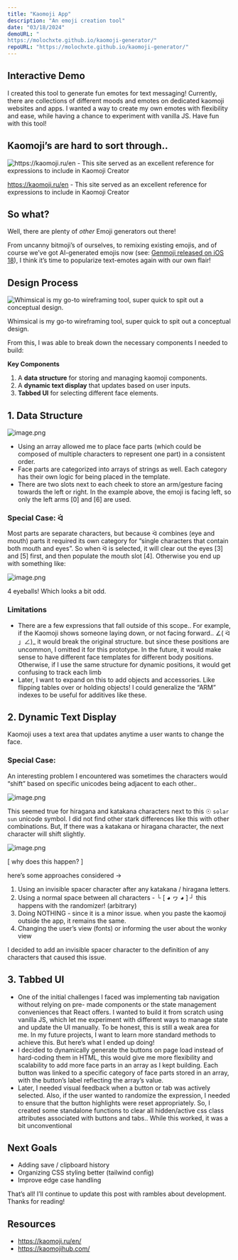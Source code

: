 ```yaml
---
title: "Kaomoji App"
description: "An emoji creation tool"
date: "03/18/2024"
demoURL: "
https://molochxte.github.io/kaomoji-generator/"
repoURL: "https://molochxte.github.io/kaomoji-generator/"
---
```


## Interactive Demo
I created this tool to generate fun emotes for text messaging! Currently, there are collections of different moods and emotes on dedicated kaomoji websites and apps. I wanted a way to create my own emotes with flexibility and ease, while having a chance to experiment with vanilla JS. Have fun with this tool!  



## Kaomoji’s are hard to sort through..

![https://kaomoji.ru/en - This site served as an excellent reference for expressions to include in Kaomoji Creator](https://prod-files-secure.s3.us-west-2.amazonaws.com/e26c6993-f13d-46ac-b40d-8e5a18f23a2d/098d8df8-31fd-4114-9d0c-855e17fcb74d/KaomojiSiteReference.gif)

https://kaomoji.ru/en - This site served as an excellent reference for expressions to include in Kaomoji Creator

## So what?

Well, there are plenty of *other* Emoji generators out there!

From uncanny bitmoji’s of ourselves, to remixing existing emojis, and of course we’ve got AI-generated emojis now (see: [Genmoji released on iOS 18](https://emojipedia.org/genmoji)), I think it’s time to popularize text-emotes again with our own flair! 

## Design Process

![Whimsical is my go-to wireframing tool, super quick to spit out a conceptual design.](https://prod-files-secure.s3.us-west-2.amazonaws.com/e26c6993-f13d-46ac-b40d-8e5a18f23a2d/17a51a61-bf91-4f1e-a9bf-57f21f7b2f64/image.png)

Whimsical is my go-to wireframing tool, super quick to spit out a conceptual design.

From this, I was able to break down the necessary components I needed to build:

 **Key Components**

1. A **data structure** for storing and managing kaomoji components.
2. A **dynamic text display** that updates based on user inputs.
3. **Tabbed UI** for selecting different face elements.

## 1. Data Structure

![image.png](https://prod-files-secure.s3.us-west-2.amazonaws.com/e26c6993-f13d-46ac-b40d-8e5a18f23a2d/72880c4c-2a4f-41f4-84c2-2b84a9224455/image.png)

- Using an array allowed me to place face parts (which could be composed of multiple characters to represent one part) in a consistent order.
- Face parts are categorized into arrays of strings as well. Each category has their own logic for being placed in the template.
- There are two slots next to each cheek to store an arm/gesture facing towards the left or right. In the example above, the emoji is facing left, so only the left arms [0] and [6] are used.

### **Special Case:** ᐛ

Most parts are separate characters, but because ᐛ combines (eye and mouth) parts it required its own category for “single characters that contain both mouth and eyes”. So when ᐛ is selected, it will clear out the eyes [3] and [5] first, and then populate the mouth slot [4]. Otherwise you end up with something like:

![image.png](https://prod-files-secure.s3.us-west-2.amazonaws.com/e26c6993-f13d-46ac-b40d-8e5a18f23a2d/346eed47-917f-4a3e-bce5-dac392e304e6/image.png)

4 eyeballs! Which looks a bit odd. 

### **Limitations**

- There are a few expressions that fall outside of this scope.. For example, if the Kaomoji shows someone laying down, or not facing forward.. ∠( ᐛ 」∠)_  it would break the original structure. but since these positions are uncommon, I omitted it for this prototype. In the future, it would make sense to have different face templates for different body positions. Otherwise, if I use the same structure for dynamic positions, it would get confusing to track each limb
- Later, I want to expand on this to add objects and accessories. Like flipping tables over or holding objects! I could generalize the “ARM” indexes to be useful for additives like these.

 

## 2. Dynamic Text Display

Kaomoji uses a text area that updates anytime a user wants to change the face.

### Special Case:

An interesting problem I encountered was sometimes the characters would “shift” based on specific unicodes being adjacent to each other.. 

![image.png](https://prod-files-secure.s3.us-west-2.amazonaws.com/e26c6993-f13d-46ac-b40d-8e5a18f23a2d/d5f6e3ba-3221-4a13-85fc-13fea8b60cf5/image.png)

This seemed true for hiragana and katakana characters next to this ☉ `solar sun` unicode symbol. I did not find other stark differences like this with other combinations. But, If there was a katakana or hiragana character, the next character will shift slightly. 

![image.png](https://prod-files-secure.s3.us-west-2.amazonaws.com/e26c6993-f13d-46ac-b40d-8e5a18f23a2d/3a260356-5f17-467e-be8c-6297106a406e/image.png)

[ why does this happen? ]

here’s some approaches considered → 

1. Using an invisible spacer character after any katakana / hiragana letters. 
2. Using a normal space between all characters - └ [  ◕ ヮ ◕  ] ┘ this happens with the randomizer! (arbitrary)
3. Doing NOTHING - since it is a minor issue. when you paste the kaomoji outside the app, it remains the same. 
4. Changing the user’s view (fonts) or informing the user about the wonky view 

I decided to add an invisible spacer character to the definition of any characters that caused this issue. 

## 3. Tabbed UI

- One of the initial challenges I faced was implementing tab navigation without relying on pre- made components or the state management conveniences that React offers. I wanted to build it from scratch using vanilla JS, which let me experiment with different ways to manage state and update the UI manually. To be honest, this is still a weak area for me. In my future projects, I want to learn more standard methods to achieve this. But here’s what I ended up doing!
- I decided to dynamically generate the buttons on page load instead of hard-coding them in HTML, this would give me more flexibility and scalability to add more face parts in an array as I kept building. Each button was linked to a specific category of face parts stored in an array, with the button’s label reflecting the array’s value.
- Later, I needed visual feedback when a button or tab was actively selected. Also, if the user wanted to randomize the expression, I needed to ensure that the button highlights were reset appropriately. So, I created some standalone functions to clear all hidden/active css class attributes associated with buttons and tabs.. While this worked, it was a bit unconventional

## Next Goals

- Adding save / clipboard history
- Organizing CSS styling better (tailwind config)
- Improve edge case handling

That’s all! I’ll continue to update this post with rambles about development. Thanks for reading! 

## Resources

- https://kaomoji.ru/en/
- https://kaomojihub.com/